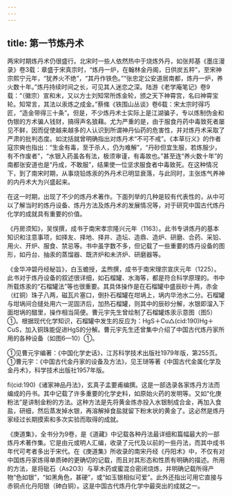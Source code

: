 ```yaml
---
---
---
```

title: 第一节炼丹术
---



两宋时期炼丹术仍很盛行。北宋时一些人依然热中于烧炼外丹，如张邦基《墨庄漫录》卷3载：章盛于宋真宗时，“炼丹一炉，在翰林金丹阁，日供炭五秤”，至宋神宗熙宁元年，“犹养火不绝”，“其丹作铁色。”“张忠定公安道居南都，炼丹一炉，养火数十年。”炼丹持续时间之长，可见其人迷恋之深。陆游《老学庵笔记》卷9载：“（徽宗）宣和末，又以方士刘知常所炼金轮，颁之天下神霄宫，名曰神霄宝轮。知常言，其法以汞炼之成金。”蔡絛《铁围山丛谈》卷6载：宋太宗时得巧匠，“造金带得三十条”。但是，不少炼丹术士实际上是江湖骗子，专以炼制伪金和伪银的方术骗人钱财，搞得声名狼藉。尤为严重的是，由于服食丹药中毒致死者屡见不鲜，因而促使越来越多的人认识到所谓神丹仙药的危害性，并对炼丹术采取了严肃的批判态度。如沈括就曾明确指出对炼丹术“不可不戒”。《本草衍义》的作者寇宗奭也指出：“生金有毒，至于杀人，仍为难解”，“丹砂但宜生服，若炼服少，有不作废者”，“水银入药虽各有法，极须审谨，有毒故也。”甚至连“养火数十年”的南都张安道也是“丹成，不敢服”，结果使一位坚求服食者中毒致死。在这种情况下，到了南宋时期，从事烧铅炼汞的外丹术已明显衰落，与此同时，主张炼气养神的内丹术大为兴盛起来。

在这一时期，出现了不少的炼丹术著作。下面列举的几种是较有代表性的，从中可以了解当时的炼丹设备、炼丹方法及炼丹术的发展情况等，对于研究中国古代炼丹化学的成就具有重要的价值。

《丹房须知》，吴悮撰，成书于南宋孝宗隆兴元年（1163）。此书专讲炼丹的基本知识和注意事项，如择友、择地、择井、造坛、造鼎、造炉、研磨、合药、采铅、用火、开炉、服食、禁忌等。书中虽字数不多，但记载了一些重要的炼丹设备的图形，如丹台、抽汞的蒸馏器、既济炉和未济炉、研磨器等。

《金华冲碧丹经秘旨》，白玉蟾授，孟煦撰，成书于南宋理宗宣庆元年（1225）。此书对于炼丹设备的叙述很详细，如石榴罐、水海等，都是符合科学原理的。书中所载炼汞的“石榴罐法”等也很重要。其具体操作是在石榴罐中盛辰砂十两，赤金（红铜）珠子八两，磁瓦片塞口，倒扑石榴罐在坩埚上，埚内华池水二分。石榴罐与坩埚间合缝处用六一泥固济后，加热石榴罐，则其中的辰砂分解，水银即溜入下面坩埚的醋里，操作相当简便。曹元宇先生曾绘制了石榴罐炼汞示意图（图5）①。根据现代化学知识，石榴罐中发生的反应为：HgS＋Cu△(cid:190)Hg＋CuS，加入铜珠能促进HgS的分解。曹元宇先生还曾集中介绍了中国古代炼丹家所用的各种设备（如图6—10）①。

①见曹元宇编著：《中国化学史话》，江苏科学技术出版社1979年版，第255页。①曹元宇：《中国古代金丹家的设备及方法》，见王琎等著《中国古代金属化学及金丹术》，科学技术出版社1957年版。

ﬁ(cid:190)《诸家神品丹法》，玄真子孟要甫编撰。这是一部选录各家炼丹方法而编成的丹书。其中记载了许多重要的化学史料，如原始火药的发明等。又如“化庚粉法”是讲制金粉的方法。这种方法是先将黄金炼赤投入水银制成合金，再加入食盐，研细，然后蒸发掉水银，再溶解掉食盐就留下粉末状的黄金了。这必然是炼丹家经过长期摸索和多次实验而取得的成就。

《庚道集》，全书分为9卷，是《道藏》中记载各种丹法最详细和篇幅最大的一部炼丹术著作集。它是由元或明人汇编，收录了元代及以前的一些丹法，而其中成书年代可考者多出于宋代。在《庚道集》所收录的南宋丹经《丹阳术》中，不仅有对中国炼丹家炼得单质砷的更确切的记载，而且对其形态和性质有明确的描述。所用的方法，是将砒石（As2O3）与草木药或蜜混合密闭烧炼，并明确记载所得产物“色如银”，“如黑角色，甚硬”，或“如玉银相似可爱”。此外还指出可用它直接与赤铜点化丹阳银（砷白铜）。这是中国古代炼丹化学中最突出的成就之一。